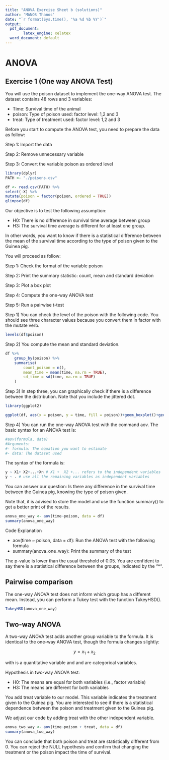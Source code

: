 ---
title: "ANOVA Exercise Sheet b (solutions)"
author: 'MANOS Thanos'
date: "`r format(Sys.time(), '%a %d %b %Y')`"
output:
  pdf_document: 
        latex_engine: xelatex
  word_document: default
---

# ANOVA

## Exercise 1 (One way ANOVA Test)

You will use the poison dataset to implement the one-way ANOVA test. The dataset contains 48 rows and 3 variables:

* Time: Survival time of the animal
* poison: Type of poison used: factor level: 1,2 and 3
* treat: Type of treatment used: factor level: 1,2 and 3

Before you start to compute the ANOVA test, you need to prepare the data as follow:

Step 1: Import the data

Step 2: Remove unnecessary variable

Step 3: Convert the variable poison as ordered level

```{r, echo=T, eval=T}
library(dplyr)
PATH <- "./poisons.csv"

df <- read.csv(PATH) %>%
select(-X) %>% 
mutate(poison = factor(poison, ordered = TRUE))
glimpse(df)
```

Our objective is to test the following assumption:

* H0: There is no difference in survival time average between group
* H3: The survival time average is different for at least one group.

In other words, you want to know if there is a statistical difference between the mean of the survival time according to the type of poison given to the Guinea pig.

You will proceed as follow:

Step 1: Check the format of the variable poison

Step 2: Print the summary statistic: count, mean and standard deviation

Step 3: Plot a box plot

Step 4: Compute the one-way ANOVA test

Step 5: Run a pairwise t-test

Step 1) You can check the level of the poison with the following code. You should see three character values because you convert them in factor with the mutate verb. 

```{r, echo=T, eval=T}
levels(df$poison)
```

Step 2) You compute the mean and standard deviation. 

```{r, echo=T, eval=T}
df %>%
	group_by(poison) %>%
	summarise(
		count_poison = n(),
		mean_time = mean(time, na.rm = TRUE),
		sd_time = sd(time, na.rm = TRUE)
	)
```

Step 3) In step three, you can graphically check if there is a difference between the distribution. Note that you include the jittered dot. 


```{r, echo=T, eval=T}
library(ggplot2)
```

```{r, echo=T, eval=T}
ggplot(df, aes(x = poison, y = time, fill = poison))+geom_boxplot()+geom_jitter(shape = 15, color = "steelblue", position = position_jitter(0.21)) + theme_classic()
```

Step 4) You can run the one-way ANOVA test with the command aov. The basic syntax for an ANOVA test is:

```{r, echo=T, eval=T}
#aov(formula, data)
#Arguments:			
#- formula: The equation you want to estimate
#- data: The dataset used	
```

The syntax of the formula is:

```{r, echo=T, eval=T}
y ~ X1+ X2+...+Xn # X1 +  X2 +... refers to the independent variables
y ~ . # use all the remaining variables as independent variables
```

You can answer our question: Is there any difference in the survival time between the Guinea pig, knowing the type of poison given.

Note that, it is advised to store the model and use the function summary() to get a better print of the results. 

```{r, echo=T, eval=T}
anova_one_way <- aov(time~poison, data = df)
summary(anova_one_way)
```
Code Explanation

* aov(time ~ poison, data = df): Run the ANOVA test with the following formula
* summary(anova_one_way): Print the summary of the test

The p-value is lower than the usual threshold of 0.05. You are confident to say there is a statistical difference between the groups, indicated by the "*". 
    
## Pairwise comparison

The one-way ANOVA test does not inform which group has a different mean. Instead, you can perform a Tukey test with the function TukeyHSD(). 


```{r, echo=T, eval=T}
TukeyHSD(anova_one_way)
```

## Two-way ANOVA

A two-way ANOVA test adds another group variable to the formula. It is identical to the one-way ANOVA test, though the formula changes slightly:

$$y=x_1+x_2$$

with is a quantitative variable and and are categorical variables.

Hypothesis in two-way ANOVA test:

* H0: The means are equal for both variables (i.e., factor variable)
* H3: The means are different for both variables

You add treat variable to our model. This variable indicates the treatment given to the Guinea pig. You are interested to see if there is a statistical dependence between the poison and treatment given to the Guinea pig.

We adjust our code by adding treat with the other independent variable. 

```{r, echo=T, eval=T}
anova_two_way <- aov(time~poison + treat, data = df)
summary(anova_two_way)
```

You can conclude that both poison and treat are statistically different from 0. You can reject the NULL hypothesis and confirm that changing the treatment or the poison impact the time of survival.